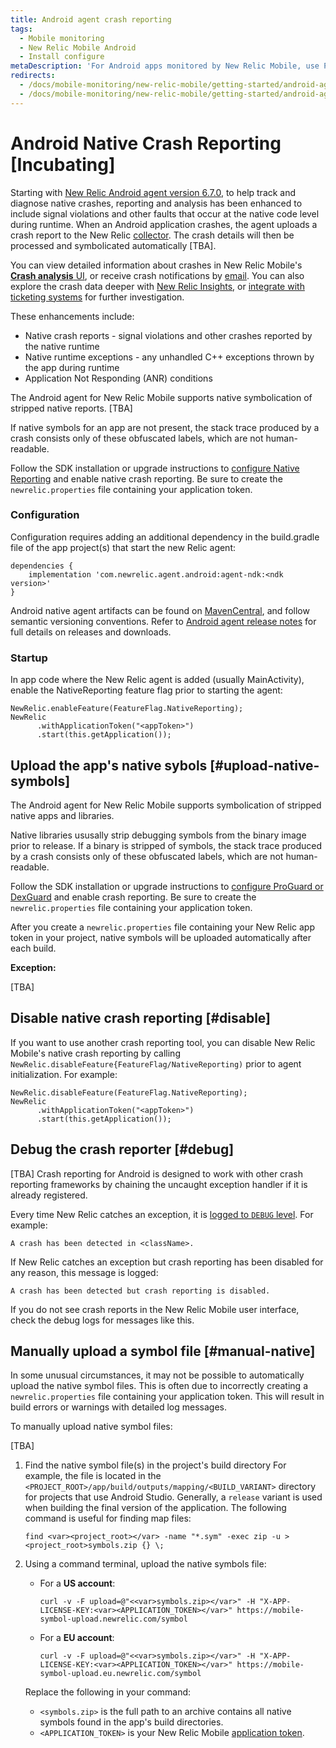 ```yaml
---
title: Android agent crash reporting
tags:
  - Mobile monitoring
  - New Relic Mobile Android
  - Install configure
metaDescription: 'For Android apps monitored by New Relic Mobile, use Proguard to have crash details processed and de-obfuscated automatically.'
redirects:
  - /docs/mobile-monitoring/new-relic-mobile/getting-started/android-agent-crash-reporting
  - /docs/mobile-monitoring/new-relic-mobile/getting-started/android-agent-native-crash-reporting
---
```


# Android Native Crash Reporting [Incubating]

Starting with [New Relic Android agent version 6.7.0](https://docs.newrelic.com/docs/release-notes/mobile-release-notes/android-release-notes/android-670), to help track and diagnose native crashes, reporting and analysis has been enhanced to include signal violations and other faults that occur at the native code level during runtime.
When an Android application crashes, the agent uploads a crash report to the New Relic [collector](/docs/accounts-partnerships/education/getting-started-new-relic/glossary#collector). The crash details will then be processed and symbolicated automatically [TBA].

You can view detailed information about crashes in New Relic Mobile's [**Crash analysis** UI](/docs/mobile-monitoring/mobile-monitoring-ui/crashes/crash-analysis-group-filter-your-crashes), or receive crash notifications by [email](/docs/mobile-monitoring/mobile-monitoring-ui/crashes/receive-crash-notifications-email). You can also explore the crash data deeper with [New Relic Insights](/docs/mobile-monitoring/mobile-monitoring-ui/crashes/crash-analysis-group-filter-your-crashes#insights), or [integrate with ticketing systems](/docs/mobile-monitoring/mobile-monitoring-ui/crashes/file-tickets-mobile-app-crashes) for further investigation.


These enhancements include:

* Native crash reports - signal violations and other crashes reported by the native runtime
* Native runtime exceptions - any unhandled C++ exceptions thrown by the app during runtime
* Application Not Responding (ANR) conditions

The Android agent for New Relic Mobile supports native symbolication of stripped native reports. [TBA]

If native symbols for an app are not present, the stack trace produced by a crash consists only of these obfuscated labels, which are not human-readable.

Follow the SDK installation or upgrade instructions to [configure Native Reporting](/docs/mobile-monitoring/new-relic-mobile-android/install-configure/configure-native-android-apps) and enable native crash reporting. Be sure to create the `newrelic.properties` file containing your application token.


### Configuration
Configuration requires adding an additional dependency in the build.gradle file of the app project(s) that start the new Relic agent:
```
dependencies {
    implementation 'com.newrelic.agent.android:agent-ndk:<ndk version>'
}
```
Android native agent artifacts can be found on [MavenCentral](https://search.maven.org/search?q=g:com.newrelic.agent.android%20AND%20a:agent-ndk), and follow semantic versioning conventions. Refer to [Android agent release notes](https://docs.newrelic.com/docs/release-notes/mobile-release-notes/android-release-notes/) for full details on releases and downloads.

### Startup
In app code where the New Relic agent is added (usually MainActivity), enable the NativeReporting feature flag prior to starting the agent:
```
NewRelic.enableFeature(FeatureFlag.NativeReporting);
NewRelic
      .withApplicationToken("<appToken>")
      .start(this.getApplication());
```

## Upload the app's native sybols [#upload-native-symbols]

The Android agent for New Relic Mobile supports symbolication of stripped native apps and libraries.

Native libraries ususally strip debugging symbols from the binary image prior to release. If a binary is stripped of symbols, the stack trace produced by a crash consists only of these obfuscated labels, which are not human-readable.

Follow the SDK installation or upgrade instructions to [configure ProGuard or DexGuard](/docs/mobile-monitoring/new-relic-mobile-android/install-configure/configure-native-android-apps) and enable crash reporting. Be sure to create the `newrelic.properties` file containing your application token.

After you create a `newrelic.properties` file containing your New Relic app token in your project, native symbols will be uploaded automatically after each build.

**Exception:**

[TBA]

<Callout variant="important">
</Callout>

## Disable native crash reporting [#disable]

If you want to use another crash reporting tool, you can disable New Relic Mobile's native crash reporting by calling `NewRelic.disableFeature{FeatureFlag/NativeReporting)` prior to agent initialization. For example:

```
NewRelic.disableFeature(FeatureFlag.NativeReporting);
NewRelic
      .withApplicationToken("<appToken>")
      .start(this.getApplication());
```

## Debug the crash reporter [#debug]

[TBA]
Crash reporting for Android is designed to work with other crash reporting frameworks by chaining the uncaught exception handler if it is already registered.

Every time New Relic catches an exception, it is [logged to `DEBUG` level](/docs/mobile-monitoring/new-relic-mobile-android/api-guides/android-agent-configuration-feature-flags#logging). For example:

```
A crash has been detected in <className>.
```

If New Relic catches an exception but crash reporting has been disabled for any reason, this message is logged:

```
A crash has been detected but crash reporting is disabled.
```

If you do not see crash reports in the New Relic Mobile user interface, check the debug logs for messages like this.

## Manually upload a symbol file [#manual-native]

In some unusual circumstances, it may not be possible to automatically upload the native symbol files. This is often due to incorrectly creating a `newrelic.properties` file containing your application token. This will result in build errors or warnings with detailed log messages.

To manually upload native symbol files:

[TBA]
1. Find the native symbol file(s) in the project's build directory For example, the file is located in the `<PROJECT_ROOT>/app/build/outputs/mapping/<BUILD_VARIANT>` directory for projects that use Android Studio. Generally, a `release` variant is used when building the final version of the application. The following command is useful for finding map files:

   ```
   find <var><project_root></var> -name "*.sym" -exec zip -u ><project_root>symbols.zip {} \;
   ```
2. Using a command terminal, upload the native symbols file:

   * For a **US account**:

     ```
     curl -v -F upload=@"<<var>symbols.zip></var>" -H "X-APP-LICENSE-KEY:<var><APPLICATION_TOKEN></var>" https://mobile-symbol-upload.newrelic.com/symbol
     ```

   * For a **EU account**:

     ```
     curl -v -F upload=@"<<var>symbols.zip></var>" -H "X-APP-LICENSE-KEY:<var><APPLICATION_TOKEN></var>" https://mobile-symbol-upload.eu.newrelic.com/symbol
     ```

   Replace the following in your command:

   * `<symbols.zip>` is the full path to an archive contains all native symbols found in the app's build directories.
   * `<APPLICATION_TOKEN>` is your New Relic Mobile [application token](/docs/mobile-monitoring/new-relic-mobile/maintenance/viewing-your-application-token).
